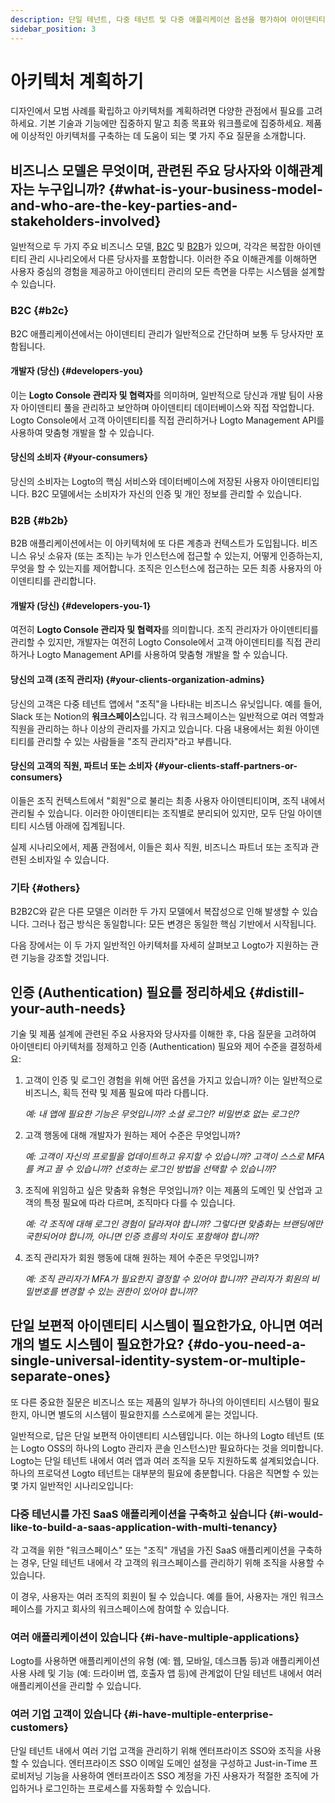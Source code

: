 ```yaml
---
description: 단일 테넌트, 다중 테넌트 및 다중 애플리케이션 옵션을 평가하여 아이덴티티 시스템 아키텍처를 설계하세요.
sidebar_position: 3
---
```


# 아키텍처 계획하기

디자인에서 모범 사례를 확립하고 아키텍처를 계획하려면 다양한 관점에서 필요를 고려하세요. 기본 기술과 기능에만 집중하지 말고 최종 목표와 워크플로에 집중하세요. 제품에 이상적인 아키텍처를 구축하는 데 도움이 되는 몇 가지 주요 질문을 소개합니다.

## 비즈니스 모델은 무엇이며, 관련된 주요 당사자와 이해관계자는 누구입니까? \{#what-is-your-business-model-and-who-are-the-key-parties-and-stakeholders-involved}

일반적으로 두 가지 주요 비즈니스 모델, [B2C](/introduction/plan-your-architecture/b2c) 및 [B2B](/introduction/plan-your-architecture/b2b)가 있으며, 각각은 복잡한 아이덴티티 관리 시나리오에서 다른 당사자를 포함합니다. 이러한 주요 이해관계를 이해하면 사용자 중심의 경험을 제공하고 아이덴티티 관리의 모든 측면을 다루는 시스템을 설계할 수 있습니다.

### B2C \{#b2c}

B2C 애플리케이션에서는 아이덴티티 관리가 일반적으로 간단하며 보통 두 당사자만 포함됩니다.

#### 개발자 (당신) \{#developers-you}

이는 **Logto Console 관리자 및 협력자**를 의미하며, 일반적으로 당신과 개발 팀이 사용자 아이덴티티 풀을 관리하고 보안하며 아이덴티티 데이터베이스와 직접 작업합니다. Logto Console에서 고객 아이덴티티를 직접 관리하거나 Logto Management API를 사용하여 맞춤형 개발을 할 수 있습니다.

#### 당신의 소비자 \{#your-consumers}

당신의 소비자는 Logto의 핵심 서비스와 데이터베이스에 저장된 사용자 아이덴티티입니다. B2C 모델에서는 소비자가 자신의 인증 및 개인 정보를 관리할 수 있습니다.

### B2B \{#b2b}

B2B 애플리케이션에서는 이 아키텍처에 또 다른 계층과 컨텍스트가 도입됩니다. 비즈니스 유닛 소유자 (또는 조직)는 누가 인스턴스에 접근할 수 있는지, 어떻게 인증하는지, 무엇을 할 수 있는지를 제어합니다. 조직은 인스턴스에 접근하는 모든 최종 사용자의 아이덴티티를 관리합니다.

#### 개발자 (당신) \{#developers-you-1}

여전히 **Logto Console 관리자 및 협력자**를 의미합니다. 조직 관리자가 아이덴티티를 관리할 수 있지만, 개발자는 여전히 Logto Console에서 고객 아이덴티티를 직접 관리하거나 Logto Management API를 사용하여 맞춤형 개발을 할 수 있습니다.

#### 당신의 고객 (조직 관리자) \{#your-clients-organization-admins}

당신의 고객은 다중 테넌트 앱에서 "조직"을 나타내는 비즈니스 유닛입니다. 예를 들어, Slack 또는 Notion의 **워크스페이스**입니다. 각 워크스페이스는 일반적으로 여러 역할과 직원을 관리하는 하나 이상의 관리자를 가지고 있습니다. 다음 내용에서는 회원 아이덴티티를 관리할 수 있는 사람들을 "조직 관리자"라고 부릅니다.

#### 당신의 고객의 직원, 파트너 또는 소비자 \{#your-clients-staff-partners-or-consumers}

이들은 조직 컨텍스트에서 "회원"으로 불리는 최종 사용자 아이덴티티이며, 조직 내에서 관리될 수 있습니다. 이러한 아이덴티티는 조직별로 분리되어 있지만, 모두 단일 아이덴티티 시스템 아래에 집계됩니다.

실제 시나리오에서, 제품 관점에서, 이들은 회사 직원, 비즈니스 파트너 또는 조직과 관련된 소비자일 수 있습니다.

### 기타 \{#others}

B2B2C와 같은 다른 모델은 이러한 두 가지 모델에서 복잡성으로 인해 발생할 수 있습니다. 그러나 접근 방식은 동일합니다: 모든 변경은 동일한 핵심 기반에서 시작됩니다.

다음 장에서는 이 두 가지 일반적인 아키텍처를 자세히 살펴보고 Logto가 지원하는 관련 기능을 강조할 것입니다.

## 인증 (Authentication) 필요를 정리하세요 \{#distill-your-auth-needs}

기술 및 제품 설계에 관련된 주요 사용자와 당사자를 이해한 후, 다음 질문을 고려하여 아이덴티티 아키텍처를 정제하고 인증 (Authentication) 필요와 제어 수준을 결정하세요:

1. 고객이 인증 및 로그인 경험을 위해 어떤 옵션을 가지고 있습니까? 이는 일반적으로 비즈니스, 획득 전략 및 제품 필요에 따라 다릅니다.

   _예: 내 앱에 필요한 기능은 무엇입니까? 소셜 로그인? 비밀번호 없는 로그인?_

2. 고객 행동에 대해 개발자가 원하는 제어 수준은 무엇입니까?

   _예: 고객이 자신의 프로필을 업데이트하고 유지할 수 있습니까? 고객이 스스로 MFA를 켜고 끌 수 있습니까? 선호하는 로그인 방법을 선택할 수 있습니까?_

3. 조직에 위임하고 싶은 맞춤화 유형은 무엇입니까? 이는 제품의 도메인 및 산업과 고객의 특정 필요에 따라 다르며, 조직마다 다를 수 있습니다.

   _예: 각 조직에 대해 로그인 경험이 달라져야 합니까? 그렇다면 맞춤화는 브랜딩에만 국한되어야 합니까, 아니면 인증 흐름의 차이도 포함해야 합니까?_

4. 조직 관리자가 회원 행동에 대해 원하는 제어 수준은 무엇입니까?

   _예: 조직 관리자가 MFA가 필요한지 결정할 수 있어야 합니까? 관리자가 회원의 비밀번호를 변경할 수 있는 권한이 있어야 합니까?_

## 단일 보편적 아이덴티티 시스템이 필요한가요, 아니면 여러 개의 별도 시스템이 필요한가요? \{#do-you-need-a-single-universal-identity-system-or-multiple-separate-ones}

또 다른 중요한 질문은 비즈니스 또는 제품의 일부가 하나의 아이덴티티 시스템이 필요한지, 아니면 별도의 시스템이 필요한지를 스스로에게 묻는 것입니다.

일반적으로, 답은 단일 보편적 아이덴티티 시스템입니다. 이는 하나의 Logto 테넌트 (또는 Logto OSS의 하나의 Logto 관리자 콘솔 인스턴스)만 필요하다는 것을 의미합니다. Logto는 단일 테넌트 내에서 여러 앱과 여러 조직을 모두 지원하도록 설계되었습니다. 하나의 프로덕션 Logto 테넌트는 대부분의 필요에 충분합니다. 다음은 직면할 수 있는 몇 가지 일반적인 시나리오입니다:

### 다중 테넌시를 가진 SaaS 애플리케이션을 구축하고 싶습니다 \{#i-would-like-to-build-a-saas-application-with-multi-tenancy}

각 고객을 위한 "워크스페이스" 또는 "조직" 개념을 가진 SaaS 애플리케이션을 구축하는 경우, 단일 테넌트 내에서 각 고객의 워크스페이스를 관리하기 위해 조직을 사용할 수 있습니다.

이 경우, 사용자는 여러 조직의 회원이 될 수 있습니다. 예를 들어, 사용자는 개인 워크스페이스를 가지고 회사의 워크스페이스에 참여할 수 있습니다.

### 여러 애플리케이션이 있습니다 \{#i-have-multiple-applications}

Logto를 사용하면 애플리케이션의 유형 (예: 웹, 모바일, 데스크톱 등)과 애플리케이션 사용 사례 및 기능 (예: 드라이버 앱, 호출자 앱 등)에 관계없이 단일 테넌트 내에서 여러 애플리케이션을 관리할 수 있습니다.

### 여러 기업 고객이 있습니다 \{#i-have-multiple-enterprise-customers}

단일 테넌트 내에서 여러 기업 고객을 관리하기 위해 엔터프라이즈 SSO와 조직을 사용할 수 있습니다. 엔터프라이즈 SSO 이메일 도메인 설정을 구성하고 Just-in-Time 프로비저닝 기능을 사용하여 엔터프라이즈 SSO 계정을 가진 사용자가 적절한 조직에 가입하거나 로그인하는 프로세스를 자동화할 수 있습니다.

